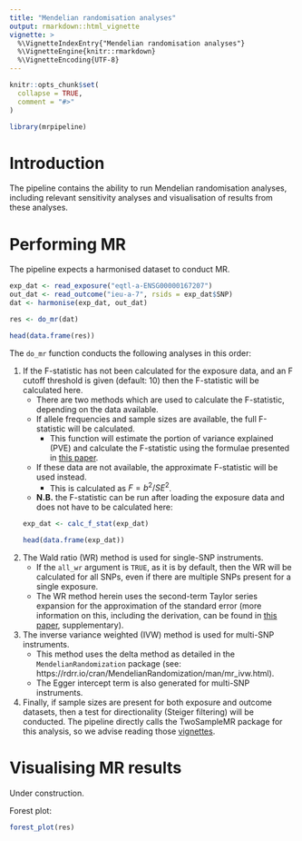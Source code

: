 ```yaml
---
title: "Mendelian randomisation analyses"
output: rmarkdown::html_vignette
vignette: >
  %\VignetteIndexEntry{"Mendelian randomisation analyses"}
  %\VignetteEngine{knitr::rmarkdown}
  %\VignetteEncoding{UTF-8}
---
```


<style type="text/css">
.main-container {
  max-width: 1800px;
  margin-left: auto;
  margin-right: auto;
}
</style>

```r
knitr::opts_chunk$set(
  collapse = TRUE,
  comment = "#>"
)

library(mrpipeline)
```

# Introduction

The pipeline contains the ability to run Mendelian randomisation analyses, including relevant sensitivity analyses and visualisation of results from these analyses.

# Performing MR

The pipeline expects a harmonised dataset to conduct MR.

```r
exp_dat <- read_exposure("eqtl-a-ENSG00000167207")
out_dat <- read_outcome("ieu-a-7", rsids = exp_dat$SNP)
dat <- harmonise(exp_dat, out_dat)

res <- do_mr(dat)

head(data.frame(res))
```

The `do_mr` function conducts the following analyses in this order:

1. If the F-statistic has not been calculated for the exposure data, and an F cutoff threshold is given (default: 10) then the F-statistic will be calculated here.
    * There are two methods which are used to calculate the F-statistic, depending on the data available.
    * If allele frequencies and sample sizes are available, the full F-statistic will be calculated.
        * This function will estimate the portion of variance explained (PVE) and calculate the F-statistic using the formulae presented in [this paper](https://doi.org/10.1093/ije/dyr036).
    * If these data are not available, the approximate F-statistic will be used instead.
        * This is calculated as $F = b^2 / SE^2$.
    * **N.B.** the F-statistic can be run after loading the exposure data and does not have to be calculated here:
    ```r
    exp_dat <- calc_f_stat(exp_dat)
    
    head(data.frame(exp_dat))
    ```

1. The Wald ratio (WR) method is used for single-SNP instruments.
    * If the `all_wr` argument is `TRUE`, as it is by default, then the WR will be calculated for all SNPs, even if there are multiple SNPs present for a single exposure. 
    * The WR method herein uses the second-term Taylor series expansion for the approximation of the standard error (more information on this, including the derivation, can be found in [this paper](https://doi.org/10.1101/2021.03.01.433439), supplementary).
    
1. The inverse variance weighted (IVW) method is used for multi-SNP instruments.
    * This method uses the delta method as detailed in the `MendelianRandomization` package (see: https://rdrr.io/cran/MendelianRandomization/man/mr_ivw.html).
    * The Egger intercept term is also generated for multi-SNP instruments.
    
1. Finally, if sample sizes are present for both exposure and outcome datasets, then a test for directionality (Steiger filtering) will be conducted. The pipeline directly calls the TwoSampleMR package for this analysis, so we advise reading those [vignettes](https://mrcieu.github.io/TwoSampleMR/articles/perform_mr.html#mr-steiger-directionality-test-1).

# Visualising MR results

Under construction.

Forest plot:
```r
forest_plot(res)
```
